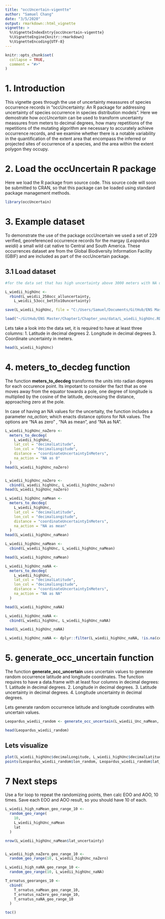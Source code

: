 ```yaml
---
title: "occUncertain-vigentte"
author: "Samuel Chang"
date: "3/5/2020"
output: rmarkdown::html_vignette
vignette: >
  %\VignetteIndexEntry{occUncertain-vigentte}
  %\VignetteEngine{knitr::rmarkdown}
  %\VignetteEncoding{UTF-8}
---
```


```r
knitr::opts_chunk$set(
  collapse = TRUE,
  comment = "#>"
)
```


# 1. Introduction

This vignette goes through the use of uncertainty meassures of species occurrence records in "occUncertainty: An R package for addressing uncertainty of species occurrence in species distribution models". Here we demostrate how *occUncertain* can be used to transform uncertainty meassures from meters to decimal degrees, how many repetitions of the repetitions of the mutating algorithm are necessary to accurately achieve occurrence records, and we examine whether there is a notable variability in the quantification of the extent area that encompass the inferred or projected sites of occurrence of a species, and the area within the extent polygon they occupy. 


# 2. Load the occUncertain R package
Here we load the R package from source code. This source code will soon be submitted to CRAN, so that this package can be loaded using standard package management methods.

```r
library(occUncertain)
```


# 3. Example dataset

To demonstrate the use of the package occUncertain we used a set of 229 verified, georeferenced occurrence records for the margay (*Leopardus weidii*) a small wild cat native to Central and South America. These occurrences dataset are from the Global Biodiversity Information Facility  (GBIF) and are included as part of the occUncertain package.

## 3.1 Load dataset 
```r
#for the data set that has high uncertainty above 3000 meters with NA uncertainty

L_wiedii_highUnc <-
  rbind(L_weidii_258occ_alluncertainty,
    L_weidii_53occ_bet3to10uncertainty)

save(L_wiedii_highUnc, file = "C:/Users/Samuel/Documents/GitHub/ENS Master/Chapter1/Chapter_uno/data/L_wiedii_highUnc.RData")

load("~/GitHub/ENS Master/Chapter1/Chapter_uno/data/L_wiedii_highUnc.RData")

```

Lets take a look into the data set, it is required to have at least three columns: 
1. Latitude in decimal degrees
2. Longitude in decimal degrees
3. Coordinate uncertainty in meters.

```r
head(L_wiedii_highUnc)
```
# 4. meters_to_decdeg function

The function **meters_to_decdeg** transforms the units into radian degrees for each occurence point. Its impotant to consider the fact that as one moves away from the equator towards a pole, one degree of longitude is multiplied by the cosine of the latitude, decreasing the distance, approaching zero at the pole.  

In case of having an NA values for the uncertaity, the function includes a parameter *na_action*; which enacts distance options for NA values. The options are "NA as zero" , "NA as mean", and "NA as NA".


```r
L_wiedii_highUnc_naZero <-
  meters_to_decdeg(
    L_wiedii_highUnc,
    lat_col = "decimalLatitude",
    lon_col = "decimalLongitude",
    distance = "coordinateUncertaintyInMeters",
    na_action = "NA as 0"
  )
head(L_wiedii_highUnc_naZero)


L_wiedii_highUnc_naZero <-
  cbind(L_wiedii_highUnc, L_wiedii_highUnc_naZero)
head(L_wiedii_highUnc_naZero)

```

```r
L_wiedii_highUnc_naMean <-
  meters_to_decdeg(
    L_wiedii_highUnc,
    lat_col = "decimalLatitude",
    lon_col = "decimalLongitude",
    distance = "coordinateUncertaintyInMeters",
    na_action = "NA as mean"
  )
head(L_wiedii_highUnc_naMean)

L_wiedii_highUnc_naMean <-
  cbind(L_wiedii_highUnc, L_wiedii_highUnc_naMean)

head(L_wiedii_highUnc_naMean)

```

```r
L_wiedii_highUnc_naNA <-
  meters_to_decdeg(
    L_wiedii_highUnc,
    lat_col = "decimalLatitude",
    lon_col = "decimalLongitude",
    distance = "coordinateUncertaintyInMeters",
    na_action = "NA as NA"
  )

head(L_wiedii_highUnc_naNA)

L_wiedii_highUnc_naNA <-
  cbind(L_wiedii_highUnc, L_wiedii_highUnc_naNA)

head(L_wiedii_highUnc_naNA)

L_wiedii_highUnc_naNA <- dplyr::filter(L_wiedii_highUnc_naNA, !is.na(coordinateUncertaintyInMeters))

```

# 5. generate_occ_uncertain function

The function **generate_occ_uncertain** uses uncertain values to generate random occurrence latitude and longitude coordinates. The function requires to have a data.frame with at least four columns in decimal degrees:
1. Latitude in decimal degrees.
2. Longitude in decimal degrees.
3. Latitude uncertainty in decimal degrees.
4. Longitude uncertainty in decimal degrees.

Lets generate random occurrence latitude and longitude coordinates with uncertain values. 
```r

Leopardus_wiedii_random <- generate_occ_uncertain(L_wiedii_Unc_naMean, lat_col = "decimalLatitude", lon_col = "decimalLongitude", lat_uncertainty = "lat_uncertainty", lon_uncertainty = "lon_uncertainty", taxa_col = "species")

head(Leopardus_wiedii_random)
```


## Lets visualize 
```r
plot(L_wiedii_highUnc$decimalLongitude, L_wiedii_highUnc$decimalLatitude)
points(Leopardus_wiedii_random$lon_random, Leopardus_wiedii_random$lat_random, col = "red", pch = 21)
```

# 7 Next steps

Use a for loop to repeat the randomizing points, then calc EOO and AOO, 10 times.
Save each EOO and AOO result, so you should have 10 of each. 

```r

L_wiedii_high_naMean_geo_range_10 <-
  random_geo_range(
    10,
    L_wiedii_highUnc_naMean
    lat
  )

nrow(L_wiedii_highUnc_naMean$lat_uncertainty)


L_wiedii_high_naZero_geo_range_10 <-
  random_geo_range(10, L_wiedii_highUnc_naZero)

L_wiedii_high_naNA_geo_range_10 <-
  random_geo_range(10, L_wiedii_highUnc_naNA)

T_ornatus_georanges_10 <-
  cbind(
    T_ornatus_naMean_geo_range_10,
    T_ornatus_naZero_geo_range_10,
    T_ornatus_naNA_geo_range_10
  )

toc()
```

